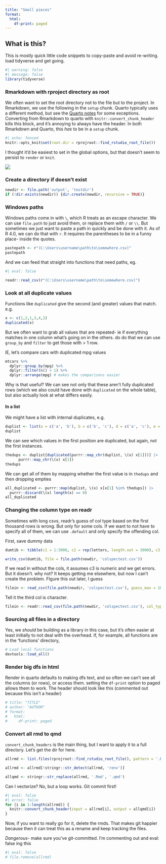 ```yaml
---
title: "Small pieces"
format:
  html:
    df-print: paged
---
```


## What is this?

This is mostly quick little code snippets to copy-paste and avoid re-writing. load tidyverse and get going.

```r
#| warning: false
#| message: false
library(tidyverse)
```

### Rmarkdown with rproject directory as root

We often want to set the root directory not to the file but to the project. In Rmarkdown, we use the following in the `setup` chunk. Quarto typically uses a different method, but see the [Quarto notes](quarto_notes.qmd) for some exceptions. Converting from Rmarkdown to quarto with `knitr::convert_chunk_header` kills this block, and it's annoying to always have the header. In both Rmarkdown and Quarto, this *has* to be in a `setup` chunk.

```r
#| echo: fenced
knitr::opts_knit$set(root.dir = rprojroot::find_rstudio_root_file())
```

I thought it'd be easiest to set in the global options, but that doesn't seem to persist to `render` or `knit`.

![](images/paste-4D3CEEB1.png)

### Create a directory if doesn't exist

```r
newdir <- file.path('output', 'testdir')
if (!dir.exists(newdir)) {dir.create(newdir, recursive = TRUE)}
```

### Windows paths

Windows paths come in with `\`, which R treats as an escape character. We can use `file.path` to just avoid them, or replace them with `/` or `\\`. But sometimes we just want to paste a path in quickly and be done with it. As of R 4.0, we can do that with `r`. It requires the parentheses to be in a funny place- inside the quotes.

```r
pastepath <- r"(C:\Users\username\path\to\somewhere.csv)"
pastepath
```

And we can feed that straight into functions that need paths, eg.

```r
#| eval: false

readr::read_csv(r"(C:\Users\username\path\to\somewhere.csv)")
```

### Look at all duplicate values

Functions like `duplicated` give the second (and greater) values that match. e.g.

```r
x <- c(1,2,1,3,4,2)
duplicated(x)
```

But we often want to grab all values that are repeated- ie if everything matches in one column what's going on in the others. do do that we can use `group_by` and `filter` to get those with \> 1 row.

IE, let's compare cars with duplicated mpg values

```r
mtcars %>%
  dplyr::group_by(mpg) %>%
  dplyr::filter(n() > 1) %>%
  dplyr::arrange(mpg) # makes the comparisons easier
```

Why is that useful? We can see not only that these aren't fully duplicated rows (which we also could have done with `duplicated` on the whole table), but also actually look at what differs easily.

#### In a list

We might have a list with internal duplicates, e.g.

```r
duplist <- list(a = c('a', 'b'), b = c('b', 'c'), d = c('a', 'c'), e = c('f', 'g'), f = c('f', 'h'), g = c('a', 'l'))
duplist
```

We can see which values in the first position are duplicated, but again, not the first instances.

```r
thedups <- duplist[duplicated(purrr::map_chr(duplist, \(x) x[1]))] |>
      purrr::map_chr(\(x) x[1])
thedups
```

We can get all of them by mapping whether the first value is in `thedups` and then dropping empties

```r
all_duplicated <- purrr::map(duplist, \(x) x[x[1] %in% thedups]) |> 
  purrr::discard(\(x) length(x) == 0)
all_duplicated
```

### Changing the column type on readr

Sometimes with long csvs, readr's guess of col type based on the first thousand rows is wrong. But only for some cols. If we want to not have to specify all of them, we can use `.default` and only specify the offending col.

First, save dummy data

```r
dumtib <- tibble(c1 = 1:3000, c2 = rep(letters, length.out = 3000), c3 = c(c1[1:2000], c2[2001:3000]))

write_csv(dumtib, file = file.path(newdir, 'colspectest.csv'))
```

If we read in without the cols, it assumes c3 is numeric and we get errors. But it doesn't. why not? It keeps getting me elsewhere, but now I can't create the problem. FIgure this out later, I guess

```r
filein <- read_csv(file.path(newdir, 'colspectest.csv'), guess_max = 100)
```

Tell it the third col is character.

```r
filein <- readr::read_csv(file.path(newdir, 'colspectest.csv'), col_types = cols(.default = "?", c3 = "c"))
```

### Sourcing all files in a directory

Yes, we *should* be building as a library in this case, but it's often easier at least initially to not deal with the overhead. If, for example, all functions are in the 'functions' directory,

```r
# Load local functions
devtools::load_all()
```

### Render big dfs in html

Render in quarto defaults to making dfs text, and so often we can't see all the columns (or rows), or access them. setting the `df-print` option to paged allows them to work. The header should look like this (commented out because this isn't a header)

```r
# title: "TITLE"
# author: "AUTHOR"
# format:
#   html:
#     df-print: paged
```

### Convert all rmd to qmd

`convert_chunk_headers` is the main thing, but I want to apply it to a full directory. Let's get the dir for here.

```r
allrmd <- list.files(rprojroot::find_rstudio_root_file(), pattern = '.Rmd', recursive = TRUE, full.names = TRUE)

allrmd <- allrmd[!stringr::str_detect(allrmd, 'renv')]

allqmd <- stringr::str_replace(allrmd, '.Rmd', '.qmd')
```

Can I vectorize? No, but a loop works. Git commit first!

```r
#| eval: false
#| error: false
for (i in 1:length(allrmd)) {
  knitr::convert_chunk_header(input = allrmd[i], output = allqmd[i])
}

```

Now, if you want to really go for it, delete the rmds. That makes git happier because then it can treat this as a rename and keep tracking the files.

*Dangerous*- make sure you've git-committed. I'm commenting out and eval: false ing this

```r
#| eval: false
# file.remove(allrmd)
```
